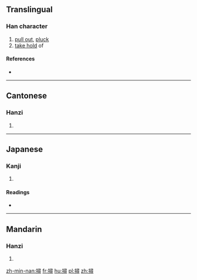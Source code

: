 {{also|挦}}
==Translingual==

===Han character===
{{Han char|rn=64|rad=手|as=12|sn=15|four=5704<sub>6</sub>|canj=手尸一戈 (QSMI)|ids=⿰[[扌]][[尋]]}}

# [[pull out]], [[pluck]]
# [[take hold]] of

====References====
* {{Han ref|kx=0454.010|dkj=12691|dj=0803.180|hdz=31963.070|uh=648F|ud=25743|bh=E5B4|bd=58804}}

----

==Cantonese==

===Hanzi===
{{yue-hanzi|jyut=[[cam4]]|y=cham4|sim=挦}}

# {{defn|lang=yue|sort=手12}}

----

==Japanese==

===Kanji===
{{ja-kanji|grade=|rs=手12}}

# {{defn|lang=ja|sort=手12}}

====Readings====
* {{ja-readings|on=[[さん]] (san), [[ざん]] (zan), [[しん]] (shin), [[じん]] (jin)|kun=[[とる]] (toru)}}

----

==Mandarin==

===Hanzi===
{{cmn-hanzi|sim=挦|pin=[[xián]] ([[xian2]]), [[xún]] ([[xun2]])|wg=hsien<sup>2</sup>, hsün<sup>2</sup>}}

# {{defn|lang=cmn|sort=手12}}

[[zh-min-nan:撏]]
[[fr:撏]]
[[hu:撏]]
[[pl:撏]]
[[zh:撏]]